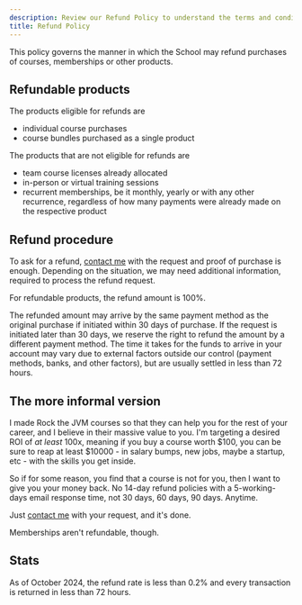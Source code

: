 ```yaml
---
description: Review our Refund Policy to understand the terms and conditions regarding returns and refunds for our products and services. This page outlines the eligibility criteria, process for requesting a refund, and any applicable timeframes. Your satisfaction is our priority—read more to ensure a smooth refund experience.
title: Refund Policy
---
```



<Informational description={frontmatter.description} title={frontmatter.title}>

This policy governs the manner in which the School may refund purchases of courses, memberships or other products.

## Refundable products

The products eligible for refunds are

- individual course purchases
- course bundles purchased as a single product

The products that are not eligible for refunds are

- team course licenses already allocated
- in-person or virtual training sessions
- recurrent memberships, be it monthly, yearly or with any other recurrence, regardless of how many payments were already made on the respective product

## Refund procedure

To ask for a refund, [contact me](/contact) with the request and proof of purchase is enough. Depending on the situation, we may need additional information, required to process the refund request.

For refundable products, the refund amount is 100%.

The refunded amount may arrive by the same payment method as the original purchase if initiated within 30 days of purchase. If the request is initiated later than 30 days, we reserve the right to refund the amount by a different payment method. The time it takes for the funds to arrive in your account may vary due to external factors outside our control (payment methods, banks, and other factors), but are usually settled in less than 72 hours.

## The more informal version

I made Rock the JVM courses so that they can help you for the rest of your career, and I believe in their massive value to you. I'm targeting a desired ROI of _at least_ 100x, meaning if you buy a course worth $100, you can be sure to reap at least $10000 - in salary bumps, new jobs, maybe a startup, etc - with the skills you get inside.

So if for some reason, you find that a course is not for you, then I want to give you your money back. No 14-day refund policies with a 5-working-days email response time, not 30 days, 60 days, 90 days. Anytime.

Just [contact me](/contact) with your request, and it's done.

Memberships aren't refundable, though.

## Stats

As of October 2024, the refund rate is less than 0.2% and every transaction is returned in less than 72 hours.

</Informational>
